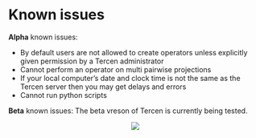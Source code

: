 # Known issues {#known-issues}

__Alpha__ known issues:

* By default users are not allowed to create operators unless explicitly given permission by a Tercen administrator
* Cannot perform an operator on multi pairwise projections
* If your local computer's date and clock time is not the same as the Tercen server then you may get delays and errors
* Cannot run python scripts

__Beta__ known issues:
The beta vreson of Tercen is currently being tested.


<center>![](images/alpha2beta.png)</center>
